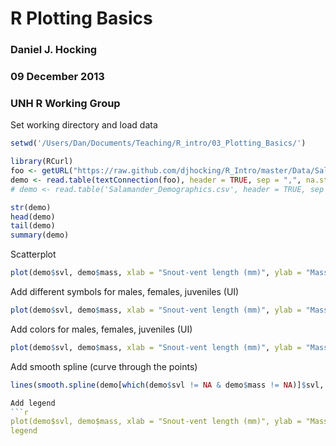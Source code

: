 # R Plotting Basics

### Daniel J. Hocking
### 09 December 2013
### UNH R Working Group

Set working directory and load data
```r
setwd('/Users/Dan/Documents/Teaching/R_intro/03_Plotting_Basics/')

library(RCurl)
foo <- getURL("https://raw.github.com/djhocking/R_Intro/master/Data/Salamander_Demographics.csv", ssl.verifypeer = TRUE)
demo <- read.table(textConnection(foo), header = TRUE, sep = ",", na.strings = NA)
# demo <- read.table('Salamander_Demographics.csv', header = TRUE, sep = ",") # alternatively you can download data from GitHub into your working directory and load from the local file

str(demo)
head(demo)
tail(demo)
summary(demo)
```

Scatterplot
```r
plot(demo$svl, demo$mass, xlab = "Snout-vent length (mm)", ylab = "Mass (g)")
```

Add different symbols for males, females, juveniles (UI)
```r
plot(demo$svl, demo$mass, xlab = "Snout-vent length (mm)", ylab = "Mass (g)", pch=as.integer(demo$sex))
```

Add colors for males, females, juveniles (UI)
```r
plot(demo$svl, demo$mass, xlab = "Snout-vent length (mm)", ylab = "Mass (g)", pch = as.integer(demo$sex), col = as.integer(demo$sex))
```

Add smooth spline (curve through the points)
```r
lines(smooth.spline(demo[which(demo$svl != NA & demo$mass != NA)]$svl, demo$mass))

Add legend
```r
plot(demo$svl, demo$mass, xlab = "Snout-vent length (mm)", ylab = "Mass (g)", pch = as.integer(demo$sex), col = as.integer(demo$sex))
legend
```







